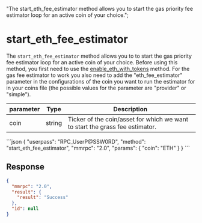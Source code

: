   "The start_eth_fee_estimator method allows you to start the gas priority fee estimator loop for an active coin of your choice.";

# start\_eth\_fee\_estimator

The `start_eth_fee_estimator` method allows you to to start the gas priority fee estimator loop for an active coin of your choice. Before using this method, you first need to use the [enable\_eth\_with\_tokens](/komodo-defi-framework/api/v20/enable_eth_with_tokens/) method. For the gas fee estimator to work you also need to add the "eth\_fee\_estimator" parameter in the configurations of the coin you want to run the estimator for in your coins file (the possible values for the parameter are "provider" or "simple").

| parameter | Type   | Description                                                                  |
| --------- | ------ | ---------------------------------------------------------------------------- |
| coin      | string | Ticker of the coin/asset for which we want to start the grass fee estimator. |

<CodeGroup title="" tag="POST" label="start_eth_fee_estimator" mm2MethodDecorate="true">
  ```json
  {
    "userpass": "RPC_UserP@SSW0RD",
    "method": "start_eth_fee_estimator",
    "mmrpc": "2.0",
    "params": {
      "coin": "ETH"
    }
  }
  ```
</CodeGroup>

## Response

```json
{
  "mmrpc": "2.0",
  "result": {
    "result": "Success"
  },
  "id": null
}
```
